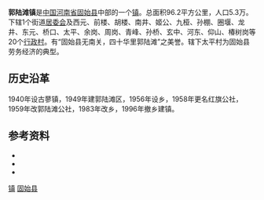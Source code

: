 {{中国乡级行政区
| 行政区全称 = 郭陆滩镇
| 景观照片文件名 = Guolutan.JPG
| 景观照片描述 = 
| 汉语拼音 = 
| 通用拼音 = 
| 注音符號 = 
| 其它标音类型1 = 
| 其它标音1 = 
| 其它标音类型2 = 
| 其它标音2 = 
| 其它语言类型1 = 
| 其它语言地名1 = 
| 其它语言类型2 = 
| 其它语言地名2 = 
| 上级行政区 = [[河南省|河南省]][[固始县|固始县]]
| 行政区类别 = [[镇_(中华人民共和国)|镇]]
| 行政区划代码 = 411525105
| 地理坐标 = {{coord|32|02|00|N|115|39|50|E}}
| 总面积 = 96.2km²
| 户籍人口 = 5.3万
| 户籍人口年份 = 
| 常住人口 = 
| 常住人口年份 = 
| 人口密度 = 
| 领导人职务1 = 
| 领导人姓名1 = 
| 领导人职务2 = 
| 领导人姓名2 = 
| 行政区划 = 
| 官方网站 = 
| 政府驻地 = 街道居委会
| 邮政编码 = 
| 毗邻行政区 = 
| 位置图文件名 = 
| 位置图描述 = 
}}

'''郭陆滩镇'''是[[中国|中国]][[河南省|河南省]][[固始县|固始县]]中部的一个[[镇_(中华人民共和国)|镇]]。总面积96.2平方公里，人口5.3万。下辖1个街道[[居委会|居委会]]及西元、前楼、胡楼、南井、姬公、九桠、孙棚、圈堰、龙井、东元、桥口、太平、余岗、周岗、青峰、孙桥、玄中、河东、仰山、椿树岗等20个[[行政村|行政村]]。有“固始县无南关，四十华里郭陆滩”之美誉。辖下太平村为固始县劳务经济的典型。

== 历史沿革 ==
1940年设古蓼镇，1949年建郭陆滩区，1956年设乡，1958年更名红旗公社，1959年改郭陆滩公社，1983年改乡，1996年撤乡建镇。
== 参考资料 ==
*{{cite web|url=http://www.gsw.gov.cn/html/xiangzhen/6313.html|publisher=固始县人民政府|accessdate=2009年5月29日|title=郭陆滩简介|archive-date=2009年6月4日|archive-url=https://web.archive.org/web/20090604062524/http://www.gsw.gov.cn/html/xiangzhen/6313.html|dead-url=no}}
*{{cite web|url=http://www.xzqh.org/html/ha/0830.html|publisher=行政区划网|accessdate=2009年5月29日|title=固始县郭陆滩镇|deadurl=yes|archiveurl=https://web.archive.org/web/20090307094532/http://www.xzqh.org/html/ha/0830.html|archivedate=2009年3月7日}}
*{{cite web|url=http://www.xysfj.gov.cn/Article_Show.asp?ArticleID=954|publisher=信阳市司法局|accessdate=2009年5月29日|title=太平村荣获全国第三批“民主法治示范村”称号}}{{dead link|date=2018年4月 |bot=InternetArchiveBot |fix-attempted=yes }}

{{Henan-stub}}
{{固始县行政区划}}

[[Category:固始县行政区划|镇]]
[[Category:信阳建制镇|固始县]]